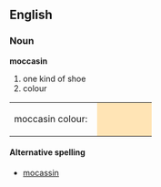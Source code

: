 ==English==
===Noun===
'''moccasin'''
#one kind of shoe
#colour
<table><tr><td>moccasin colour: &nbsp;</td>
<td bgcolor="#FFE4B5" width="80">&nbsp; </td></tr></table>

====Alternative spelling====
*[[mocassin]]